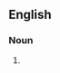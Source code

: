 {{also|dromæosaurids}}

==English==

===Noun===
{{head|en|noun plural form}}

# {{plural of|dromaeosaurid|lang=en}}
